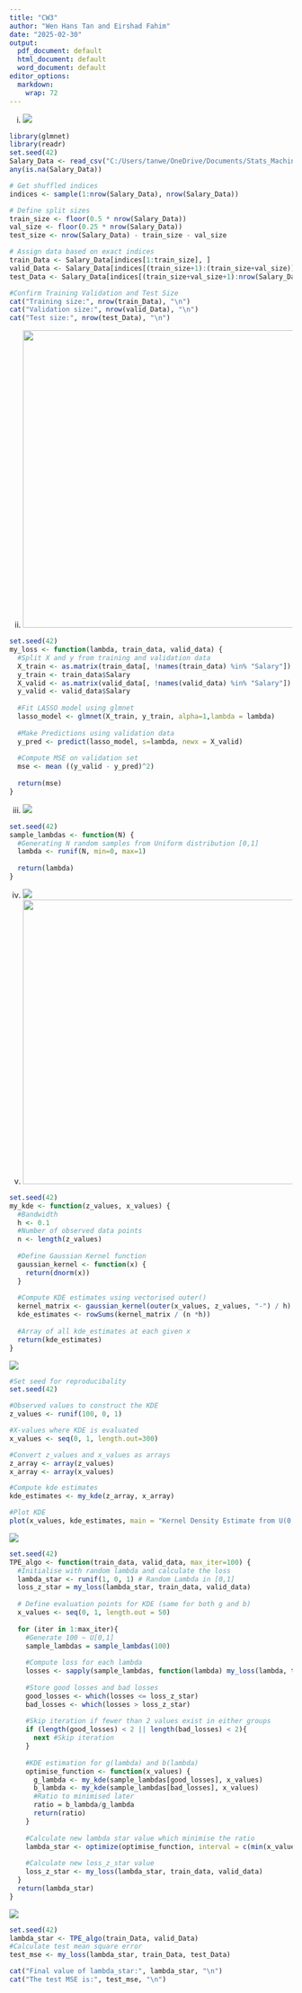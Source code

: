 ```yaml
---
title: "CW3"
author: "Wen Hans Tan and Eirshad Fahim"
date: "2025-02-30"
output:
  pdf_document: default
  html_document: default
  word_document: default
editor_options:
  markdown:
    wrap: 72
---
```


(i) ![](images/clipboard-3348107760.png)

```r
library(glmnet)
library(readr)
set.seed(42)
Salary_Data <- read_csv("C:/Users/tanwe/OneDrive/Documents/Stats_Machine_Learning/CW3/Salary_Data.csv")
any(is.na(Salary_Data))

# Get shuffled indices
indices <- sample(1:nrow(Salary_Data), nrow(Salary_Data))

# Define split sizes
train_size <- floor(0.5 * nrow(Salary_Data))  
val_size <- floor(0.25 * nrow(Salary_Data))    
test_size <- nrow(Salary_Data) - train_size - val_size 

# Assign data based on exact indices
train_Data <- Salary_Data[indices[1:train_size], ]
valid_Data <- Salary_Data[indices[(train_size+1):(train_size+val_size)], ]
test_Data <- Salary_Data[indices[(train_size+val_size+1):nrow(Salary_Data)], ]

#Confirm Training Validation and Test Size 
cat("Training size:", nrow(train_Data), "\n")  
cat("Validation size:", nrow(valid_Data), "\n") 
cat("Test size:", nrow(test_Data), "\n") 
```

(ii) ![](images/clipboard-2891143082.png){width="529"}

```r
set.seed(42)
my_loss <- function(lambda, train_data, valid_data) {
  #Split X and y from training and validation data 
  X_train <- as.matrix(train_data[, !names(train_data) %in% "Salary"])
  y_train <- train_data$Salary
  X_valid <- as.matrix(valid_data[, !names(valid_data) %in% "Salary"])
  y_valid <- valid_data$Salary
  
  #Fit LASSO model using glmnet
  lasso_model <- glmnet(X_train, y_train, alpha=1,lambda = lambda)
  
  #Make Predictions using validation data 
  y_pred <- predict(lasso_model, s=lambda, newx = X_valid)
  
  #Compute MSE on validation set
  mse <- mean ((y_valid - y_pred)^2)
  
  return(mse)
}
```

(iii) ![](images/clipboard-3100954014.png)

```r
set.seed(42)
sample_lambdas <- function(N) {
  #Generating N random samples from Uniform distribution [0,1]
  lambda <- runif(N, min=0, max=1)
  
  return(lambda)
}
```

(iv) ![](images/clipboard-3930133001.png)
(v) ![](images/clipboard-53676778.png){width="506"}

```r
set.seed(42)
my_kde <- function(z_values, x_values) {
  #Bandwidth
  h <- 0.1
  #Number of observed data points
  n <- length(z_values)
  
  #Define Gaussian Kernel function
  gaussian_kernel <- function(x) {
    return(dnorm(x))
  }
  
  #Compute KDE estimates using vectorised outer()
  kernel_matrix <- gaussian_kernel(outer(x_values, z_values, "-") / h)
  kde_estimates <- rowSums(kernel_matrix / (n *h))
  
  #Array of all kde_estimates at each given x
  return(kde_estimates)
}
```

![](images/clipboard-3643861216.png)

```r
#Set seed for reproducibality
set.seed(42)

#Observed values to construct the KDE
z_values <- runif(100, 0, 1)

#X-values where KDE is evaluated
x_values <- seq(0, 1, length.out=300)

#Convert z_values and x_values as arrays
z_array <- array(z_values)
x_array <- array(x_values)

#Compute kde estimates
kde_estimates <- my_kde(z_array, x_array)

#Plot KDE
plot(x_values, kde_estimates, main = "Kernel Density Estimate from U(0,1) sample", xlab="x", ylab="Density")
```

![](images/clipboard-3091009351.png)

```r
set.seed(42)
TPE_algo <- function(train_data, valid_data, max_iter=100) {
  #Initialise with random lambda and calculate the loss 
  lambda_star <- runif(1, 0, 1) # Random Lambda in [0,1]
  loss_z_star = my_loss(lambda_star, train_data, valid_data)
  
  # Define evaluation points for KDE (same for both g and b)
  x_values <- seq(0, 1, length.out = 50)
  
  for (iter in 1:max_iter){
    #Generate 100 ~ U[0,1]
    sample_lambdas = sample_lambdas(100)
    
    #Compute loss for each lambda 
    losses <- sapply(sample_lambdas, function(lambda) my_loss(lambda, train_data, valid_data))
    
    #Store good losses and bad losses
    good_losses <- which(losses <= loss_z_star)
    bad_losses <- which(losses > loss_z_star)
    
    #Skip iteration if fewer than 2 values exist in either groups 
    if (length(good_losses) < 2 || length(bad_losses) < 2){
      next #Skip iteration
    }
    
    #KDE estimation for g(lambda) and b(lambda)
    optimise_function <- function(x_values) {
      g_lambda <- my_kde(sample_lambdas[good_losses], x_values)
      b_lambda <- my_kde(sample_lambdas[bad_losses], x_values)
      #Ratio to minimised later
      ratio = b_lambda/g_lambda
      return(ratio)
    }
    
    #Calculate new lambda star value which minimise the ratio
    lambda_star <- optimize(optimise_function, interval = c(min(x_values), max(x_values)))$minimum
    
    #Calculate new loss_z_star value 
    loss_z_star <- my_loss(lambda_star, train_data, valid_data)
  }
  return(lambda_star)
}
```

![](images/clipboard-1481312348.png)

```r
set.seed(42)
lambda_star <- TPE_algo(train_Data, valid_Data)
#Calculate test mean square error
test_mse <- my_loss(lambda_star, train_Data, test_Data)

cat("Final value of lambda_star:", lambda_star, "\n")
cat("The test MSE is:", test_mse, "\n")
```

